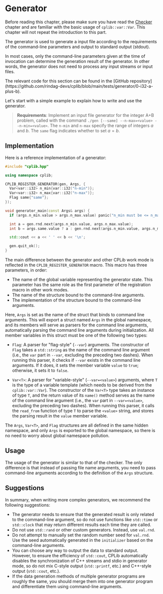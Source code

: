 
# Generator

Before reading this chapter, please make sure you have read the [Checker](/user-guide/checker) chapter and are familiar with the basic usage of `cplib::var::Var`. This chapter will not repeat the introduction to this part.

The generator is used to generate a input file according to the requirements of the command-line parameters and output to standard output (stdout).

In most cases, only the command-line parameters given at the time of invocation can determine the generation result of the generator. In other words, the generator does not need to process any input streams or input files.

<Callout type="info">
The relevant code for this section can be found in the [GitHub repository](https://github.com/rindag-devs/cplib/blob/main/tests/generator/0-i32-a-plus-b).
</Callout>

Let's start with a simple example to explain how to write and use the generator.

> **Requirements**: Implement an input file generator for the integer A+B problem, called with the command `./gen [--same] --n-max=<value> --n-min=<value>`. The `n-min` and `n-max` specify the range of integers $a$ and $b$. The `same` flag indicates whether to set $a = b$.

## Implementation

Here is a reference implementation of a generator:

```cpp filename="gen.cpp" copy showLineNumbers
#include "cplib.hpp"

using namespace cplib;

CPLIB_REGISTER_GENERATOR(gen, Args, {
  Var<var::i32> n_min{var::i32("n-min")};
  Var<var::i32> n_max{var::i32("n-max")};
  Flag same{"same"};
});

void generator_main(const Args& args) {
  if (args.n_min.value > args.n_max.value) panic("n_min must be <= n_max");

  int a = gen.rnd.next(args.n_min.value, args.n_max.value);
  int b = args.same.value ? a : gen.rnd.next(args.n_min.value, args.n_max.value);

  std::cout << a << ' ' << b << '\n';

  gen.quit_ok();
}
```

The main difference between the generator and other CPLib work mode is reflected in the `CPLIB_REGISTER_GENERATOR` macro. This macro has three parameters, in order:

- The name of the global variable representing the generator state. This parameter has the same role as the first parameter of the registration macro in other work modes.
- The name of the structure bound to the command-line arguments.
- The implementation of the structure bound to the command-line arguments.

Here, `Args` is set as the name of the struct that binds to command line arguments. This will export a struct named `Args` in the global namespace, and its members will serve as parsers for the command line arguments, automatically parsing the command line arguments during initialization. All member variables in this struct must be one of the following two types:

- `Flag`: A parser for "flag-style" (`--var`) arguments. The constructor of `Flag` takes a `std::string` as the name of the command line argument (i.e., the `var` part in `--var`, excluding the preceding two dashes). When running this parser, it checks if `--var` exists in the command line arguments. If it does, it sets the member variable `value` to `true`; otherwise, it sets it to `false`.

- `Var<T>`: A parser for "variable-style" (`--var=<value>`) arguments, where `T` is the type of a variable template (which needs to be derived from the `cplib::var::Var`). The constructor of the `Var<T>` type takes an instance of type `T`, and the return value of its `name()` method serves as the name of the command line argument (i.e., the `var` part in `--var=<value>`, excluding the preceding two dashes). When running this parser, it calls the `read_from` function of type `T` to parse the `<value>` string, and stores the parsing result in the `value` member variable.

The `Args`, `Var<T>`, and `Flag` structures are all defined in the same hidden namespace, and only `Args` is exported to the global namespace, so there is no need to worry about global namespace pollution.

## Usage

The usage of the generator is similar to that of the checker. The only difference is that instead of passing file name arguments, you need to pass command-line arguments according to the definition of the `Args` structure.

## Suggestions

In summary, when writing more complex generators, we recommend the following suggestions:

- The generator needs to ensure that the generated result is only related to the command-line argument, so do not use functions like `std::time` or `std::clock` that may return different results each time they are called.
- Do not use `std::rand` or other custom generators. Instead, use `val.rnd`.
- Do not attempt to manually set the random number seed for `val.rnd`. Use the seed automatically generated in the `initializer` based on the command-line arguments.
- You can choose any way to output the data to standard output. However, to ensure the efficiency of `std::cout`, CPLib automatically disables the synchronization of C++ streams and stdio in generator mode, so do not mix C-style output (`std::printf`, etc.) and C++-style output (`std::cout`, etc.).
- If the data generation methods of multiple generator programs are roughly the same, you should merge them into one generator program and differentiate them using command-line arguments.
